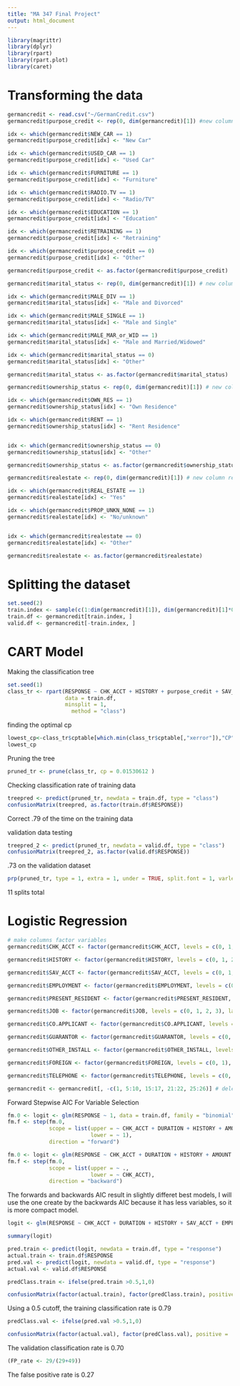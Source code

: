 ---
title: "MA 347 Final Project"
output: html_document
---

```{r}
library(magrittr)
library(dplyr)
library(rpart)
library(rpart.plot)
library(caret)
```

# Transforming the data


```{r}
germancredit <- read.csv("~/GermanCredit.csv")
germancredit$purpose_credit <- rep(0, dim(germancredit)[1]) #new column for all purpose of credit variables

idx <- which(germancredit$NEW_CAR == 1)
germancredit$purpose_credit[idx] <- "New Car"

idx <- which(germancredit$USED_CAR == 1)
germancredit$purpose_credit[idx] <- "Used Car"

idx <- which(germancredit$FURNITURE == 1)
germancredit$purpose_credit[idx] <- "Furniture"

idx <- which(germancredit$RADIO.TV == 1)
germancredit$purpose_credit[idx] <- "Radio/TV"

idx <- which(germancredit$EDUCATION == 1)
germancredit$purpose_credit[idx] <- "Education"

idx <- which(germancredit$RETRAINING == 1)
germancredit$purpose_credit[idx] <- "Retraining"

idx <- which(germancredit$purpose_credit == 0)
germancredit$purpose_credit[idx] <- "Other"

germancredit$purpose_credit <- as.factor(germancredit$purpose_credit)
```


```{r}
germancredit$marital_status <- rep(0, dim(germancredit)[1]) # new column for marital status variables

idx <- which(germancredit$MALE_DIV == 1)
germancredit$marital_status[idx] <- "Male and Divorced"

idx <- which(germancredit$MALE_SINGLE == 1)
germancredit$marital_status[idx] <- "Male and Single"

idx <- which(germancredit$MALE_MAR_or_WID == 1)
germancredit$marital_status[idx] <- "Male and Married/Widowed"

idx <- which(germancredit$marital_status == 0)
germancredit$marital_status[idx] <- "Other"

germancredit$marital_status <- as.factor(germancredit$marital_status)
```

```{r}
germancredit$ownership_status <- rep(0, dim(germancredit)[1]) # new column column for owning and renting

idx <- which(germancredit$OWN_RES == 1)
germancredit$ownership_status[idx] <- "Own Residence"

idx <- which(germancredit$RENT == 1)
germancredit$ownership_status[idx] <- "Rent Residence"


idx <- which(germancredit$ownership_status == 0)
germancredit$ownership_status[idx] <- "Other"

germancredit$ownership_status <- as.factor(germancredit$ownership_status)
```

```{r}
germancredit$realestate <- rep(0, dim(germancredit)[1]) # new column real estate and no real estate

idx <- which(germancredit$REAL_ESTATE == 1)
germancredit$realestate[idx] <- "Yes"

idx <- which(germancredit$PROP_UNKN_NONE == 1)
germancredit$realestate[idx] <- "No/unknown"


idx <- which(germancredit$realestate == 0)
germancredit$realestate[idx] <- "Other"

germancredit$realestate <- as.factor(germancredit$realestate)
```

# Splitting the dataset

```{r}
set.seed(2)
train.index <- sample(c(1:dim(germancredit)[1]), dim(germancredit)[1]*0.7)  
train.df <- germancredit[train.index, ]
valid.df <- germancredit[-train.index, ]
```

# CART Model
Making the classification tree
```{r}
set.seed(1)
class_tr <- rpart(RESPONSE ~ CHK_ACCT + HISTORY + purpose_credit + SAV_ACCT + EMPLOYMENT + realestate + FOREIGN, 
                  data = train.df, 
                  minsplit = 1,
                    method = "class") 
```

finding the optimal cp
```{r}
lowest_cp<-class_tr$cptable[which.min(class_tr$cptable[,"xerror"]),"CP"]
lowest_cp
```

Pruning the tree
```{r}
pruned_tr <- prune(class_tr, cp = 0.01530612 )
```


Checking classification rate of training data
```{r}
treepred <- predict(pruned_tr, newdata = train.df, type = "class")
confusionMatrix(treepred, as.factor(train.df$RESPONSE))
```

Correct .79 of the time on the training data


validation data testing

```{r}
treepred_2 <- predict(pruned_tr, newdata = valid.df, type = "class")
confusionMatrix(treepred_2, as.factor(valid.df$RESPONSE))
```

.73 on the validation dataset


```{r}
prp(pruned_tr, type = 1, extra = 1, under = TRUE, split.font = 1, varlen = -10)
```

11 splits total


# Logistic Regression

```{r}
# make columns factor variables
germancredit$CHK_ACCT <- factor(germancredit$CHK_ACCT, levels = c(0, 1, 2, 3), labels = c("< 0", "0-200", ">200", "No checking account"))

germancredit$HISTORY <- factor(germancredit$HISTORY, levels = c(0, 1, 2, 3, 4), labels = c("no credits", "all credits paid", "credits paid until now", "delay in paying in past", "critical account"))

germancredit$SAV_ACCT <- factor(germancredit$SAV_ACCT, levels = c(0, 1, 2, 3, 4), labels = c("< 100", "100-500", "500-1000",">1000", "no savings"))

germancredit$EMPLOYMENT <- factor(germancredit$EMPLOYMENT, levels = c(0, 1, 2, 3, 4), labels = c("unemployed", "< 1", "1-4","4-7", ">7"))

germancredit$PRESENT_RESIDENT <- factor(germancredit$PRESENT_RESIDENT, levels = c(0, 1, 2, 3, 4), labels = c("0", "1", "2","3", ">4"))

germancredit$JOB <- factor(germancredit$JOB, levels = c(0, 1, 2, 3), labels = c("unemployed", "unskilled", "skilled/","management/self-employed"))

germancredit$CO.APPLICANT <- factor(germancredit$CO.APPLICANT, levels = c(0, 1), labels = c("No", "Yes"))

germancredit$GUARANTOR <- factor(germancredit$GUARANTOR, levels = c(0, 1), labels = c("No", "Yes"))

germancredit$OTHER_INSTALL <- factor(germancredit$OTHER_INSTALL, levels = c(0, 1), labels = c("No", "Yes"))

germancredit$FOREIGN <- factor(germancredit$FOREIGN, levels = c(0, 1), labels = c("No", "Yes"))

germancredit$TELEPHONE <- factor(germancredit$TELEPHONE, levels = c(0, 1), labels = c("No", "Yes"))
```

```{r}
germancredit <- germancredit[, -c(1, 5:10, 15:17, 21:22, 25:26)] # delete observation id column and merged binary variables
```


Forward Stepwise AIC For Variable Selection
```{r}
fm.0 <- logit <- glm(RESPONSE ~ 1, data = train.df, family = "binomial") 
fm.f <- step(fm.0, 
             scope = list(upper = ~ CHK_ACCT + DURATION + HISTORY + AMOUNT + SAV_ACCT + EMPLOYMENT + INSTALL_RATE + CO.APPLICANT + GUARANTOR + PRESENT_RESIDENT + AGE + OTHER_INSTALL + NUM_CREDITS + JOB + NUM_DEPENDENTS + TELEPHONE + FOREIGN + purpose_credit + marital_status + ownership_status + realestate,
                          lower = ~ 1),
             direction = "forward")
```

```{r}
fm.0 <- logit <- glm(RESPONSE ~ CHK_ACCT + DURATION + HISTORY + AMOUNT + SAV_ACCT + EMPLOYMENT + INSTALL_RATE + CO.APPLICANT + GUARANTOR + PRESENT_RESIDENT + AGE + OTHER_INSTALL + JOB + NUM_DEPENDENTS + TELEPHONE + FOREIGN + purpose_credit + marital_status + ownership_status + realestate, data = train.df, family = "binomial") 
fm.f <- step(fm.0, 
             scope = list(upper = ~ .,
                          lower = ~ CHK_ACCT),
             direction = "backward")
```

The forwards and backwards AIC result in slightly differet best models, I will use the one create by the backwards AIC because it has less variables, so it is more compact model.

```{r}
logit <- glm(RESPONSE ~ CHK_ACCT + DURATION + HISTORY + SAV_ACCT + EMPLOYMENT + INSTALL_RATE + GUARANTOR + PRESENT_RESIDENT + AGE + OTHER_INSTALL + FOREIGN + purpose_credit + marital_status + realestate, data = train.df, family = binomial(link = 'logit'))

summary(logit)
```

```{r}
pred.train <- predict(logit, newdata = train.df, type = "response")
actual.train <- train.df$RESPONSE
pred.val <- predict(logit, newdata = valid.df, type = "response")
actual.val <- valid.df$RESPONSE
```

```{r}
predClass.train <- ifelse(pred.train >0.5,1,0)

confusionMatrix(factor(actual.train), factor(predClass.train), positive = '1')
```
Using a 0.5 cutoff, the training classification rate is 0.79

```{r}
predClass.val <- ifelse(pred.val >0.5,1,0)

confusionMatrix(factor(actual.val), factor(predClass.val), positive = '1')
```

The validation classification rate is 0.70
```{r}
(FP_rate <- 29/(29+49))
```
The false positive rate is 0.27

